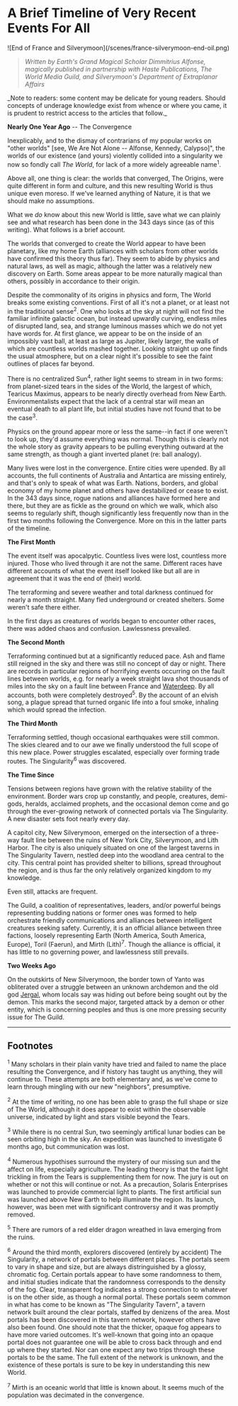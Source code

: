 
# A Brief Timeline of Very Recent Events For All

<Caption caption="The fall of France, Silverymoon">
  ![End of France and Silverymoon](/scenes/france-silverymoon-end-oil.png)
</Caption>

> _Written by Earth's Grand Magical Scholar Dimmitrius Alfonse, magically published in partnership with Haste Publications, The World Media Guild, and Silverymoon's Department of Extraplanar Affairs_

<Callout emoji="⚠️">
  _Note to readers: some content may be delicate for young readers. Should
  concepts of underage knowledge exist from whence or where you came, it is
  prudent to restrict access to the articles that follow._
</Callout>

**Nearly One Year Ago** -- The Convergence

Inexplicably, and to the dismay of contrarians of my popular works on "other worlds" [see, We Are Not Alone -- Alfonse, Kennedy, Calypso]", the worlds of our existence (and yours) violently collided into a singularity we now so fondly call _The World_, for lack of a more widely agreeable name<sup>1</sup>.

Above all, one thing is clear: the worlds that converged, The Origins, were quite different in form and culture, and this new resulting World is thus unique even moreso. If we've learned anything of Nature, it is that we should make no assumptions.

What we _do_ know about this new World is little, save what we can plainly see and what research has been done in the 343 days since (as of this writing). What follows is a brief account.

The worlds that converged to create the World appear to have been planetary, like my home Earth (alliances with scholars from other worlds have confirmed this theory thus far). They seem to abide by physics and natural laws, as well as magic, although the latter was a relatively new discovery on Earth. Some areas appear to be more naturally magical than others, possibly in accordance to their origin.

Despite the commonality of its origins in physics and form, The World breaks some existing conventions. First of all it's not a planet, or at least not in the traditional sense<sup>2</sup>. One who looks at the sky at night will not find the familiar infinite galactic ocean, but instead upwardly curving, endless miles of disrupted land, sea, and strange luminous masses which we do not yet have words for. At first glance, we appear to be on the inside of an impossibly vast ball, at least as large as Jupiter, likely larger, the walls of which are countless worlds mashed together. Looking straight up one finds the usual atmosphere, but on a clear night it's possible to see the faint outlines of places far beyond.

There is no centralized Sun<sup>4</sup>, rather light seems to stream in in two forms: from planet-sized tears in the sides of the World, the largest of which, Tearicus Maximus, appears to be nearly directly overhead from New Earth. Environmentalists expect that the lack of a central star will mean an eventual death to all plant life, but initial studies have not found that to be the case<sup>3</sup>.

Physics on the ground appear more or less the same--in fact if one weren't to look up, they'd assume everything was normal. Though this is clearly not the whole story as gravity appears to be pulling everything outward at the same strength, as though a giant inverted planet (re: ball analogy).

Many lives were lost in the convergence. Entire cities were upended. By all accounts, the full continents of Australia and Antartica are missing entirely, and that's only to speak of what was Earth. Nations, borders, and global economy of my home planet and others have destabilized or cease to exist. In the 343 days since, rogue nations and alliances have formed here and there, but they are as fickle as the ground on which we walk, which also seems to regularly shift, though significantly less frequently now than in the first two months following the Convergence. More on this in the latter parts of the timeline.

**The First Month**

The event itself was apocalpytic. Countless lives were lost, countless more injured. Those who lived through it are not the same. Different races have different accounts of what the event itself looked like but all are in agreement that it was the end of (their) world.

The terraforming and severe weather and total darkness continued for nearly a month straight. Many fled underground or created shelters. Some weren't safe there either.

In the first days as creatures of worlds began to encounter other races, there was added chaos and confusion. Lawlessness prevailed.

**The Second Month**

Terraforming continued but at a significantly reduced pace. Ash and flame still reigned in the sky and there was still no concept of day or night. There are records in particular regions of horrifying events occurring on the fault lines between worlds, e.g. for nearly a week straight lava shot thousands of miles into the sky on a fault line between France and [Waterdeep](https://forgottenrealms.fandom.com/wiki/Waterdeep). By all accounts, both were completely destroyed<sup>5</sup>. By the account of an elvish song, a plague spread that turned organic life into a foul smoke, inhaling which would spread the infection.

**The Third Month**

Terraforming settled, though occasional earthquakes were still common. The skies cleared and to our awe we finally understood the full scope of this new place. Power struggles escalated, especially over forming trade routes. The Singularity<sup>6</sup> was discovered.

**The Time Since**

Tensions between regions have grown with the relative stability of the environment. Border wars crop up constantly, and people, creatures, demi-gods, heralds, acclaimed prophets, and the occasional demon come and go through the ever-growing network of connected portals via The Singularity. A new disaster sets foot nearly every day.

A capitol city, New Silverymoon, emerged on the intersection of a three-way fault line between the ruins of New York City, Silverymoon, and Lith Harbor. The city is also uniquely situated on one of the largest taverns in The Singularity Tavern, nestled deep into the woodland area central to the city. This central point has provided shelter to billions, spread throughout the region, and is thus far the only relatively organized kingdom to my knowledge.

Even still, attacks are frequent.

The Guild, a coalition of representatives, leaders, and/or powerful beings representing budding nations or former ones was formed to help orchestrate friendly communications and alliances between intelligent creatures seeking safety. Currently, it is an official alliance between three factions, loosely representing Earth (North America, South America, Europe), Toril (Faerun), and Mirth (Lith)<sup>7</sup>. Though the alliance is official, it has little to no governing power, and lawlessness still prevails.

**Two Weeks Ago**

On the outskirts of New Silverymoon, the border town of Yanto was obliterated over a struggle between an unknown archdemon and the old god [Jergal](https://forgottenrealms.fandom.com/wiki/Jergal), whom locals say was hiding out before being sought out by the demon. This marks the second major, targeted attack by a demon or other entity, which is concerning peoples and thus is one more pressing security issue for The Guild.

---

## Footnotes

<sup>1</sup> Many scholars in their plain vanity have tried and failed to name the
place resulting the Convergence, and if history has taught us anything, they will
continue to. These attempts are both elementary and, as we've come to learn through
mingling with our new "neighbors", presumptive.

<sup>2</sup> At the time of writing, no one has been able to grasp the full shape
or size of The World, although it does appear to exist within the observable universe,
indicated by light and stars visible beyond the Tears.

<sup>3</sup> While there is no central Sun, two seemingly artifical lunar bodies
can be seen orbiting high in the sky. An expedition was launched to investigate 6
months ago, but communication was lost.

<sup>4</sup> Numerous hypothises surround the mystery of our missing sun and the
affect on life, especially agriculture. The leading theory is that the faint light
trickling in from the Tears is supplementing them for now. The jury is out on whether
or not this will continue or not. As a precaution, Solaris Enterprises was launched
to provide commercial light to plants. The first artificial sun was launched above
New Earth to help illuminate the region. Its launch, however, was been met with significant
controversy and it was promptly removed.

<sup>5</sup> There are rumors of a red elder dragon wreathed in lava emerging from
the ruins.

<sup>6</sup> Around the third month, explorers discovered (entirely by accident)
The Singularity, a network of portals between different places. The portals seem
to vary in shape and size, but are always distringuished by a glossy, chromatic fog.
Certain portals appear to have some randomness to them, and initial studies indicate
that the randomness corresponds to the density of the fog. Clear, transparent fog
indicates a strong connection to whatever is on the other side, as though a normal
portal. These portals seem common in what has come to be known as "The Singularity
Tavern", a tavern network built around the clear portals, staffed by denizens of
the area. Most portals has been discovered in this tavern network, however others
have also been found. One should note that the thicker, opaque fog appears to have
more varied outcomes. It's well-known that going into an opaque portal does not guarantee
one will be able to cross back through and end up where they started. Nor can one
expect any two trips through these portals to be the same. The full extent of the
network is unknown, and the existence of these portals is sure to be key in understanding
this new World.

<sup>7</sup> Mirth is an oceanic world that little is known about. It seems much
of the population was decimated in the convergence.
